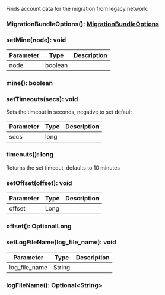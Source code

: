 Finds account data for the migration from legacy network.

### MigrationBundleOptions(): [MigrationBundleOptions](#migrationbundleoptions)



### setMine(node): void



| Parameter       | Type |  Description |
| --------------- | -------- | -------- |
| node | boolean |   |

### mine(): boolean



### setTimeouts(secs): void

Sets the timeout in seconds, negative to set default

| Parameter       | Type |  Description |
| --------------- | -------- | -------- |
| secs | long |   |

### timeouts(): long

Returns the set timeout, defaults to 10 minutes

### setOffset(offset): void



| Parameter       | Type |  Description |
| --------------- | -------- | -------- |
| offset | Long |   |

### offset(): OptionalLong



### setLogFileName(log_file_name): void



| Parameter       | Type |  Description |
| --------------- | -------- | -------- |
| log_file_name | String |   |

### logFileName(): Optional&lt;String&gt;


